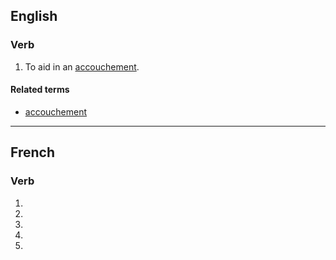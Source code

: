 {{also|accouché}}
==English==

===Verb===
{{en-verb|accouch}}

# {{lb|en|transitive}} To aid in an [[accouchement]].

====Related terms====
* [[accouchement]]

----

==French==

===Verb===
{{head|fr|verb form}}

# {{inflection of|fr|accoucher||1|s|pres|indc}}
# {{inflection of|fr|accoucher||3|s|pres|indc}}
# {{inflection of|fr|accoucher||1|s|pres|subj}}
# {{inflection of|fr|accoucher||3|s|pres|subj}}
# {{inflection of|fr|accoucher||2|s|impr}}